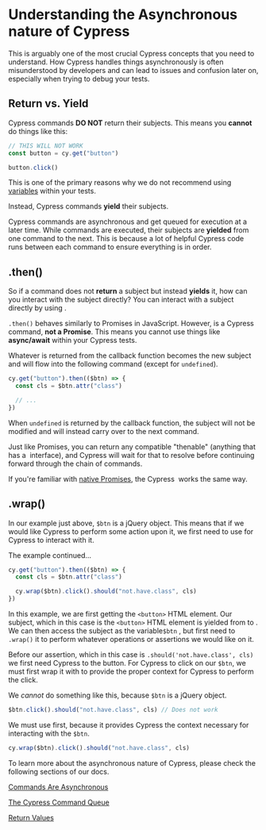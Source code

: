 # Understanding the Asynchronous nature of Cypress

This is arguably one of the most crucial Cypress concepts that you need to understand. How Cypress handles things asynchronously is often misunderstood by developers and can lead to issues and confusion later on, especially when trying to debug your tests.

## Return vs. Yield

Cypress commands **DO NOT** return their subjects. This means you **cannot** do things like this:

```js
// THIS WILL NOT WORK
const button = cy.get("button")

button.click()
```

This is one of the primary reasons why we do not recommend using [variables](https://docs.cypress.io/guides/core-concepts/variables-and-aliases#Variables) within your tests.

Instead, Cypress commands **yield** their subjects.

Cypress commands are asynchronous and get queued for execution at a later time. While commands are executed, their subjects are **yielded** from one command to the next. This is because a lot of helpful Cypress code runs between each command to ensure everything is in order.

## .then()

So if a command does not **return** a subject but instead **yields** it, how can you interact with the subject directly? You can interact with a subject directly by using <apiLink apiName="then" displayName=".then()" />.

`.then()` behaves similarly to Promises in JavaScript. However, <apiLink apiName="then" displayName=".then()" /> is a Cypress command, **not a Promise**. This means you cannot use things like **async/await** within your Cypress tests.

Whatever is returned from the callback function becomes the new subject and will flow into the following command (except for `undefined`).

```js
cy.get("button").then(($btn) => {
  const cls = $btn.attr("class")

  // ...
})
```

When `undefined` is returned by the callback function, the subject will not be modified and will instead carry over to the next command.

Just like Promises, you can return any compatible "thenable" (anything that has a <apiLink apiName="then" displayName=".then()" /> interface), and Cypress will wait for that to resolve before continuing forward through the chain of commands.

If you're familiar with [native Promises](https://developer.mozilla.org/en-US/docs/Web/JavaScript/Guide/Using_promises), the Cypress <apiLink apiName="then" displayName=".then()" /> works the same way.

## .wrap()

In our example just above, `$btn` is a jQuery object. This means that if we would like Cypress to perform some action upon it, we first need to use <apiLink apiName="wrap" displayName="cy.wrap()" /> for Cypress to interact with it.

The example continued...

```js
cy.get("button").then(($btn) => {
  const cls = $btn.attr("class")

  cy.wrap($btn).click().should("not.have.class", cls)
})
```

In this example, we are first getting the `<button>` HTML element. Our subject, which in this case is the `<button>` HTML element is yielded from <apiLink apiName="get" displayName="cy.get()" /> to <apiLink apiName="then" displayName=".then()" />. We can then access the subject as the variable`$btn` , but first need to `.wrap()` it to perform whatever operations or assertions we would like on it.

Before our assertion, which in this case is `.should('not.have.class', cls)` we first need Cypress to <apiLink apiName="click" displayName=".click()" /> the button. For Cypress to click on our `$btn`, we must first wrap it with <apiLink apiName="wrap" displayName="cy.wrap()" /> to provide the proper context for Cypress to perform the click.

We _cannot_ do something like this, because `$btn` is a jQuery object.

```js
$btn.click().should("not.have.class", cls) // Does not work
```

We must use <apiLink apiName="wrap" displayName="cy.wrap()" /> first, because it provides Cypress the context necessary for interacting with the `$btn`.

```js
cy.wrap($btn).click().should("not.have.class", cls)
```

To learn more about the asynchronous nature of Cypress, please check the following sections of our docs.

[Commands Are Asynchronous](https://docs.cypress.io/guides/core-concepts/introduction-to-cypress#Commands-Are-Asynchronous)

[The Cypress Command Queue](https://docs.cypress.io/guides/core-concepts/introduction-to-cypress#The-Cypress-Command-Queue)

[Return Values](https://docs.cypress.io/guides/core-concepts/variables-and-aliases#Return-Values)
